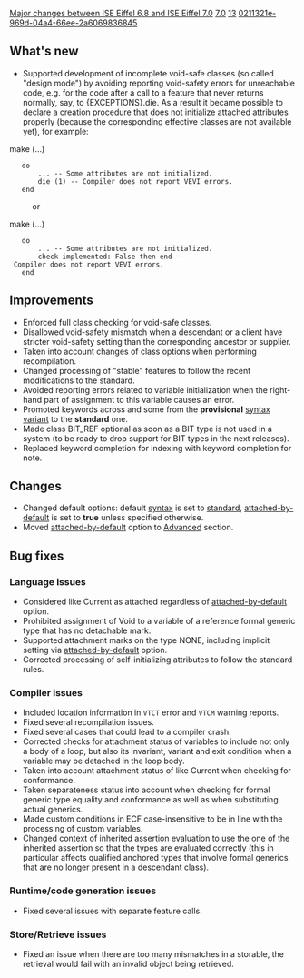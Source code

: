 [[Property:title|Major changes between ISE Eiffel 6.8 and ISE Eiffel 7.0]]
[[Property:link_title|7.0]]
[[Property:weight|13]]
[[Property:uuid|0211321e-969d-04a4-66ee-2a6069836845]]
{{UnderConstruction}}


==What's new==
* Supported development of incomplete void-safe classes (so called "design mode") by avoiding reporting void-safety errors for unreachable code, e.g. for the code after a call to a feature that never returns normally, say, to <e>{EXCEPTIONS}.die</e>. As a result it became possible to declare a creation procedure that does not initialize attached attributes properly (because the corresponding effective classes are not available yet), for example:
<e>
make (...)
	do
		... -- Some attributes are not initialized.
		die (1) -- Compiler does not report VEVI errors.
	end
</e>
:or
<e>
make (...)
	do
		... -- Some attributes are not initialized.
		check implemented: False then end -- Compiler does not report VEVI errors.
	end
</e>

==Improvements==
* Enforced full class checking for void-safe classes.
* Disallowed void-safety mismatch when a descendant or a client have stricter void-safety setting than the corresponding ancestor or supplier.
* Taken into account changes of class options when performing recompilation.
* Changed processing of "stable" features to follow the recent modifications to the standard.
* Avoided reporting errors related to variable initialization when the right-hand part of assignment to this variable causes an error.
* Promoted keywords <e>across</e> and <e>some</e> from the '''provisional''' [[Setting the syntax variant|syntax variant]] to the '''standard''' one.
* Made class <e>BIT_REF</e> optional as soon as a <e>BIT</e> type is not used in a system (to be ready to drop support for <e>BIT</e> types in the next releases).
* Replaced keyword completion for <e>indexing</e> with keyword completion for <e>note</e>.

==Changes==
* Changed default options: default [[Setting the syntax variant|syntax]] is set to [[Syntax level variant settings by version|standard]], [[Void-safety: Background, definition, and tools#Types as "attached" or "detachable"|attached-by-default]] is set to '''true''' unless specified otherwise.
* Moved [[Void-safety: Background, definition, and tools#Types as "attached" or "detachable"|attached-by-default]] option to [[Advanced Options|Advanced]] section.

==Bug fixes==

===Language issues===
* Considered <e>like Current</e> as attached regardless of [[Void-safety: Background, definition, and tools#Types as "attached" or "detachable"|attached-by-default]] option. 
* Prohibited assignment of <e>Void</e> to a variable of a reference formal generic type that has no <e>detachable</e> mark.
* Supported attachment marks on the type <e>NONE</e>, including implicit setting via [[Void-safety: Background, definition, and tools#Types as "attached" or "detachable"|attached-by-default]] option.
* Corrected processing of self-initializing attributes to follow the standard rules.

===Compiler issues===
* Included location information in <code>VTCT</code> error and <code>VTCM</code> warning reports.
* Fixed several recompilation issues.
* Fixed several cases that could lead to a compiler crash.
* Corrected checks for attachment status of variables to include not only a body of a loop, but also its invariant, variant and exit condition when a variable may be detached in the loop body.
* Taken into account attachment status of <e>like Current</e> when checking for conformance.
* Taken separateness status into account when checking for formal generic type equality and conformance as well as when substituting actual generics.
* Made custom conditions in ECF case-insensitive to be in line with the processing of custom variables.
* Changed context of inherited assertion evaluation to use the one of the inherited assertion so that the types are evaluated correctly (this in particular affects qualified anchored types that involve formal generics that are no longer present in a descendant class).

===Runtime/code generation issues===
* Fixed several issues with separate feature calls.

===Store/Retrieve issues===
* Fixed an issue when there are too many mismatches in a storable, the retrieval would fail with an invalid object being retrieved.

